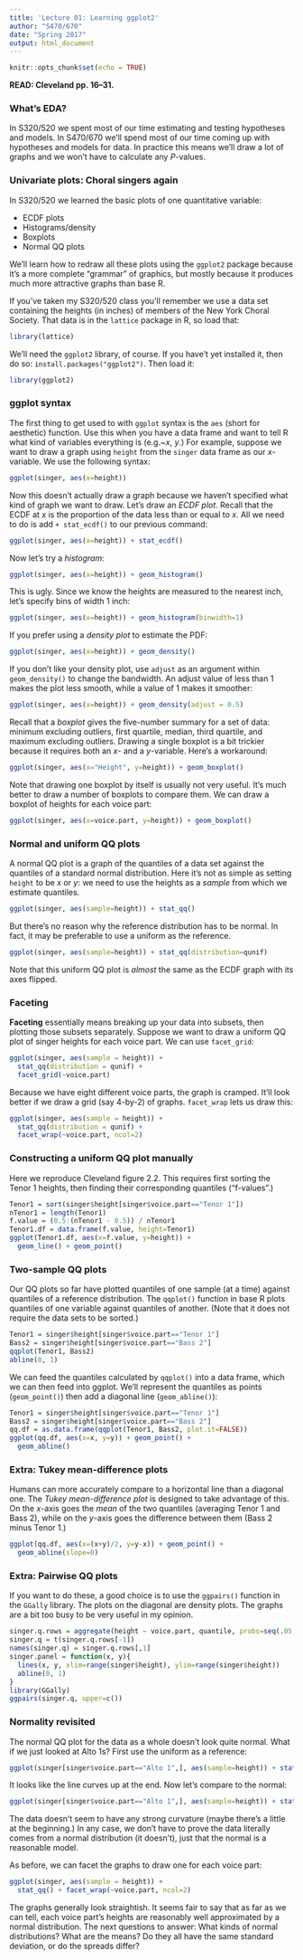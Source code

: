 ```yaml
---
title: 'Lecture 01: Learning ggplot2'
author: "S470/670"
date: "Spring 2017"
output: html_document
---
```


```r
knitr::opts_chunk$set(echo = TRUE)
```

**READ: Cleveland pp. 16--31.**

### What's EDA?

In S320/520 we spent most of our time estimating and testing hypotheses and models. In S470/670 we'll spend most of our time coming up with hypotheses and models for data. In practice this means we'll draw a lot of graphs and we won't have to calculate any $P$-values.

### Univariate plots: Choral singers again

In S320/520 we learned the basic plots of one quantitative variable:

- ECDF plots
- Histograms/density
- Boxplots
- Normal QQ plots

We'll learn how to redraw all these plots using the `ggplot2` package because it's a more complete "grammar" of graphics, but mostly because it produces much more attractive graphs than base R.

If you've taken my S320/520 class you'll remember we use a data set containing the heights (in inches) of members of the New York Choral Society. That data is in the `lattice` package in R, so load that:

```r
library(lattice)
```

We'll need the `ggplot2` library, of course. If you have't yet installed it, then do so: `install.packages("ggplot2")`. Then load it:

```r
library(ggplot2)
```

### ggplot syntax

The first thing to get used to with `ggplot` syntax is the `aes` (short for aesthetic) function. Use this when you have a data frame and want to tell R what kind of variables everything is (e.g.~$x$, $y$.) For example, suppose we want to draw a graph using `height` from the `singer` data frame as our $x$-variable. We use the following syntax:

```r
ggplot(singer, aes(x=height))
```

Now this doesn't actually draw a graph because we haven't specified what kind of graph we want to draw. Let's draw an *ECDF plot*. Recall that the ECDF at $x$ is the proportion of the data less than or equal to $x$. All we need to do is add `+ stat_ecdf()` to our previous command:

```r
ggplot(singer, aes(x=height)) + stat_ecdf()
```

Now let's try a *histogram*:

```r
ggplot(singer, aes(x=height)) + geom_histogram()
```

This is ugly. Since we know the heights are measured to the nearest inch, let's specify bins of width 1 inch:

```r
ggplot(singer, aes(x=height)) + geom_histogram(binwidth=1)
```

If you prefer using a *density plot* to estimate the PDF:

```r
ggplot(singer, aes(x=height)) + geom_density()
```

If you don't like your density plot, use `adjust` as an argument within `geom_density()` to change the bandwidth. An adjust value of less than 1 makes the plot less smooth, while a value of 1 makes it smoother:

```r
ggplot(singer, aes(x=height)) + geom_density(adjust = 0.5)
```

Recall that a *boxplot* gives the five-number summary for a set of data: minimum excluding outliers, first quartile, median, third quartile, and maximum excluding outliers. Drawing a single boxplot is a bit trickier because it requires both an $x$- and a $y$-variable. Here's a workaround:

```r
ggplot(singer, aes(x="Height", y=height)) + geom_boxplot()
```

Note that drawing one boxplot by itself is usually not very useful. It's much better to draw a number of boxplots to compare them. We can draw a boxplot of heights for each voice part:

```r
ggplot(singer, aes(x=voice.part, y=height)) + geom_boxplot()
```

### Normal and uniform QQ plots

A normal QQ plot is a graph of the quantiles of a data set against the quantiles of a standard normal distribution. Here it's not as simple as setting `height` to be $x$ or $y$: we need to use the heights as a *sample* from which we estimate quantiles.

```r
ggplot(singer, aes(sample=height)) + stat_qq()
```

But there's no reason why the reference distribution has to be normal. In fact, it may be preferable to use a uniform as the reference.

```r
ggplot(singer, aes(sample=height)) + stat_qq(distribution=qunif)
```

Note that this uniform QQ plot is *almost* the same as the ECDF graph with its axes flipped.

### Faceting

**Faceting** essentially means breaking up your data into subsets, then plotting those subsets separately. Suppose we want to draw a uniform QQ plot of singer heights for each voice part. We can use `facet_grid`:

```r
ggplot(singer, aes(sample = height)) +
  stat_qq(distribution = qunif) +
  facet_grid(~voice.part)
```

Because we have eight different voice parts, the graph is cramped. It'll look better if we draw a grid (say 4-by-2) of graphs. `facet_wrap` lets us draw this:

```r
ggplot(singer, aes(sample = height)) +
  stat_qq(distribution = qunif) +
  facet_wrap(~voice.part, ncol=2)
```

### Constructing a uniform QQ plot manually

Here we reproduce Cleveland figure 2.2. This requires first sorting the Tenor 1 heights, then finding their corresponding quantiles ("f-values".)

```r
Tenor1 = sort(singer$height[singer$voice.part=="Tenor 1"])
nTenor1 = length(Tenor1)
f.value = (0.5:(nTenor1 - 0.5)) / nTenor1
Tenor1.df = data.frame(f.value, height=Tenor1)
ggplot(Tenor1.df, aes(x=f.value, y=height)) +
  geom_line() + geom_point()
```

### Two-sample QQ plots

Our QQ plots so far have plotted quantiles of one sample (at a time) against quantiles of a reference distribution. The `qqplot()` function in base R plots quantiles of one variable against quantiles of another. (Note that it does not require the data sets to be sorted.)

```r
Tenor1 = singer$height[singer$voice.part=="Tenor 1"]
Bass2 = singer$height[singer$voice.part=="Bass 2"]
qqplot(Tenor1, Bass2)
abline(0, 1)
```

We can feed the quantiles calculated by `qqplot()` into a data frame, which we can then feed into ggplot. We'll represent the quantiles as points (`geom_point()`) then add a diagonal line (`geom_abline()`):

```r
Tenor1 = singer$height[singer$voice.part=="Tenor 1"]
Bass2 = singer$height[singer$voice.part=="Bass 2"]
qq.df = as.data.frame(qqplot(Tenor1, Bass2, plot.it=FALSE))
ggplot(qq.df, aes(x=x, y=y)) + geom_point() +
  geom_abline()
```

### Extra: Tukey mean-difference plots

Humans can more accurately compare to a horizontal line than a diagonal one. The *Tukey mean-difference plot* is designed to take advantage of this. On the $x$-axis goes the *mean* of the two quantiles (averaging Tenor 1 and Bass 2), while on the $y$-axis goes the difference between them (Bass 2 minus Tenor 1.)

```r
ggplot(qq.df, aes(x=(x+y)/2, y=y-x)) + geom_point() +
  geom_abline(slope=0)
```

### Extra: Pairwise QQ plots

If you want to do these, a good choice is to use the `ggpairs()` function in the `GGally` library. The plots on the diagonal are density plots. The graphs are a bit too busy to be very useful in my opinion.

```r
singer.q.rows = aggregate(height ~ voice.part, quantile, probs=seq(.05, .95, .01), data=singer)
singer.q = t(singer.q.rows[-1])
names(singer.q) = singer.q.rows[,1]
singer.panel = function(x, y){
  lines(x, y, xlim=range(singer$height), ylim=range(singer$height))
  abline(0, 1)
}
library(GGally)
ggpairs(singer.q, upper=c())
```

### Normality revisited

The normal QQ plot for the data as a whole doesn't look quite normal. What if we just looked at Alto 1s? First use the uniform as a reference:

```r
ggplot(singer[singer$voice.part=="Alto 1",], aes(sample=height)) + stat_qq(distribution=qunif)
```

It looks like the line curves up at the end. Now let's compare to the normal:

```r
ggplot(singer[singer$voice.part=="Alto 1",], aes(sample=height)) + stat_qq()
```

The data doesn't seem to have any strong curvature (maybe there's a little at the beginning.) In any case, we don't have to prove the data literally comes from a normal distribution (it doesn't), just that the normal is a reasonable model.

As before, we can facet the graphs to draw one for each voice part:

```r
ggplot(singer, aes(sample = height)) +
  stat_qq() + facet_wrap(~voice.part, ncol=2) 
```

The graphs generally look straightish. It seems fair to say that as far as we can tell, each voice part's heights are reasonably well approximated by a normal distribution. The next questions to answer: What kinds of normal distributions? What are the means? Do they all have the same standard deviation, or do the spreads differ?
